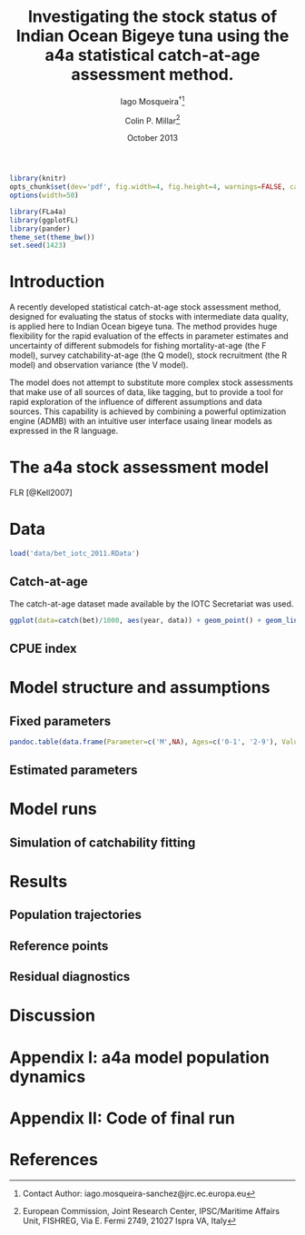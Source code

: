 % Investigating the stock status of Indian Ocean Bigeye tuna using the a4a statistical catch-at-age assessment method.
% Iago Mosqueira$^\dagger$[^contact]; Colin P. Millar[^aff]
% October 2013


[^aff]: European Commission, Joint Research Center, IPSC/Maritime Affairs Unit, FISHREG, Via E. Fermi 2749, 21027 Ispra VA, Italy
[^contact]: Contact Author: iago.mosqueira-sanchez@jrc.ec.europa.eu

```r
library(knitr)
opts_chunk$set(dev='pdf', fig.width=4, fig.height=4, warnings=FALSE, cache=TRUE, echo=FALSE)
options(width=50)
```

```r
library(FLa4a)
library(ggplotFL)
library(pander)
theme_set(theme_bw())
set.seed(1423)
```

# Introduction

A recently developed statistical catch-at-age stock assessment method, designed for evaluating the status of stocks with intermediate data quality, is applied here to Indian Ocean bigeye tuna. The method provides huge flexibility for the rapid evaluation of the effects in parameter estimates and uncertainty of different submodels for fishing mortality-at-age (the F model), survey catchability-at-age (the Q model), stock recruitment (the R model) and observation variance (the V model).

The model does not attempt to substitute more complex stock assessments that make use of all sources of data, like tagging, but to provide a tool for rapid exploration of the influence of different assumptions and data sources. This capability is achieved by combining a powerful optimization engine (ADMB) with an intuitive user interface usaing linear models as expressed in the R language.

# The a4a stock assessment model

FLR [@Kell2007]

# Data

```r
load('data/bet_iotc_2011.RData')
```

## Catch-at-age

The catch-at-age dataset made available by the IOTC Secretariat \footnote{\url{http://iotc.org/files/proceedings/2013/wptt/BET_ASPMv2.zip}, downloaded 27/09/2013} was used.

```r
ggplot(data=catch(bet)/1000, aes(year, data)) + geom_point() + geom_line() + ylab("Catch (Kt)") + xlab("")
```


## CPUE index

# Model structure and assumptions

## Fixed parameters
```r
pandoc.table(data.frame(Parameter=c('M',NA), Ages=c('0-1', '2-9'), Value=c(0.8, 0.4)), alignment='center')
```

## Estimated parameters

# Model runs

## Simulation of catchability fitting

# Results

## Population trajectories

## Reference points

## Residual diagnostics

# Discussion

# Appendix I: a4a model population dynamics

# Appendix II: Code of final run

# References

